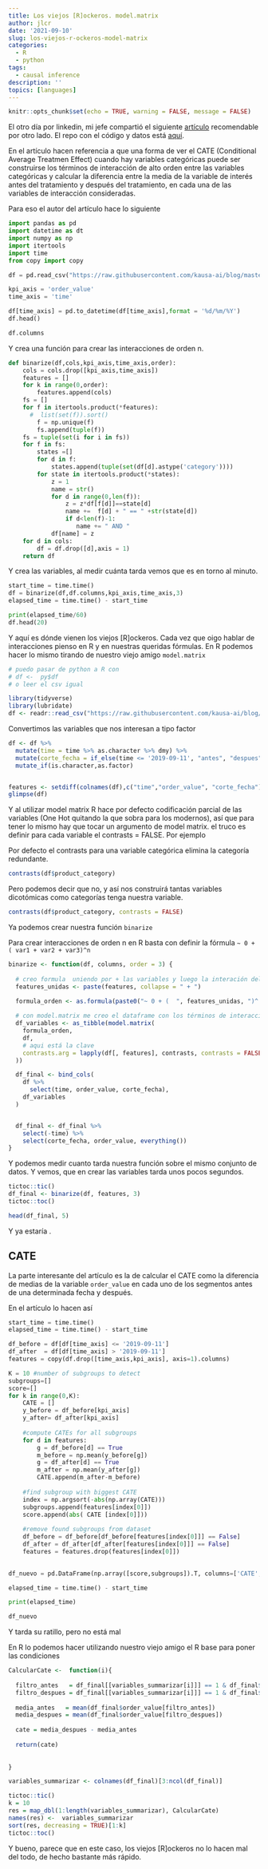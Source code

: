```yaml
---
title: Los viejos [R]ockeros. model.matrix
author: jlcr
date: '2021-09-10'
slug: los-viejos-r-ockeros-model-matrix
categories:
  - R
  - python
tags:
  - causal inference
description: ''
topics: [languages]
---
```


```r
knitr::opts_chunk$set(echo = TRUE, warning = FALSE, message = FALSE)

```

El otro día por linkedin, mi jefe compartió el siguiente [artículo](https://www.kausa.ai/blog/how-causal-inference-lifts-augmented-analytics-beyond-flatland#5b4e41206487) recomendable por otro lado. El repo con el código y datos está [aquí](https://github.com/kausa-ai/blog/tree/master/how_causal_inference_lifts_augmented_analytics_beyond_flatland). 

En el artículo hacen referencia a que una forma de ver el CATE (Conditional Average Treatmen Effect) cuando hay variables categóricas puede ser construirse los términos de interacción de alto orden entre las variables categóricas y calcular la diferencia entre la media de la variable de interés antes del tratamiento y después del tratamiento, en cada una de las variables de interacción consideradas. 

Para eso el autor del artículo hace lo siguiente


```python
import pandas as pd
import datetime as dt
import numpy as np
import itertools
import time
from copy import copy
```


```python
df = pd.read_csv("https://raw.githubusercontent.com/kausa-ai/blog/master/how_causal_inference_lifts_augmented_analytics_beyond_flatland/dataset/ecommerce_sample.csv")

kpi_axis = 'order_value'
time_axis = 'time'

df[time_axis] = pd.to_datetime(df[time_axis],format = '%d/%m/%Y')
df.head()

```


```python
df.columns
```



Y crea una función para crear las interacciones de orden n. 




```python
def binarize(df,cols,kpi_axis,time_axis,order):
    cols = cols.drop([kpi_axis,time_axis])
    features = []
    for k in range(0,order):
        features.append(cols)
    fs = []
    for f in itertools.product(*features):
      #  list(set(f)).sort()
        f = np.unique(f)
        fs.append(tuple(f))
    fs = tuple(set(i for i in fs))
    for f in fs:
        states =[]
        for d in f:
            states.append(tuple(set(df[d].astype('category'))))
        for state in itertools.product(*states):
            z = 1
            name = str()
            for d in range(0,len(f)):
                z = z*df[f[d]]==state[d]
                name +=  f[d] + " == " +str(state[d])
                if d<len(f)-1:
                   name += " AND "
            df[name] = z
    for d in cols:
        df = df.drop([d],axis = 1)
    return df
```

Y crea las variables, al medir cuánta tarda vemos que es en torno al minuto.

```python
start_time = time.time()
df = binarize(df,df.columns,kpi_axis,time_axis,3)
elapsed_time = time.time() - start_time

```
```python
print(elapsed_time/60)
df.head(20)
```


Y aquí es dónde vienen los viejos [R]ockeros. Cada vez que oigo hablar de interacciones pienso en R y en nuestras queridas fórmulas. 
En R podemos hacer lo mismo tirando de nuestro viejo amigo `model.matrix` 


```r
# puedo pasar de python a R con 
# df <-  py$df 
# o leer el csv igual 

library(tidyverse)
library(lubridate)
df <- readr::read_csv("https://raw.githubusercontent.com/kausa-ai/blog/master/how_causal_inference_lifts_augmented_analytics_beyond_flatland/dataset/ecommerce_sample.csv")


```

Convertimos las variables que nos interesan a tipo factor
```r
df <- df %>% 
  mutate(time = time %>% as.character %>% dmy) %>%  
  mutate(corte_fecha = if_else(time <= '2019-09-11', "antes", "despues" )) %>% 
  mutate_if(is.character,as.factor) 


features <- setdiff(colnames(df),c("time","order_value", "corte_fecha"))
glimpse(df)

```

Y al utilizar model matrix R hace por defecto codificación parcial de las variables (One Hot quitando la que sobra para los modernos), así que para tener lo mismo hay que tocar un argumento de model matrix. el truco es definir para cada variable el contrasts = FALSE. Por ejemplo

Por defecto el contrasts para una variable categórica elimina la categoría redundante.

```r
contrasts(df$product_category) 
```

Pero podemos decir que no, y así nos construirá tantas variables dicotómicas como categorías tenga nuestra variable. 

```r
contrasts(df$product_category, contrasts = FALSE)
```
Ya podemos crear nuestra función `binarize` 

Para crear interacciones de orden n en R basta con definir la fórmula  `~ 0 + ( var1 + var2 + var3)^n `  


```r
binarize <- function(df, columns, order = 3) {
  
  # creo formula  uniendo por + las variables y luego la interación del orden deseado
  features_unidas <- paste(features, collapse = " + ")

  formula_orden <- as.formula(paste0("~ 0 + (  ", features_unidas, ")^ ", order))
  
  # con model.matrix me creo el dataframe con los términos de interacción 
  df_variables <- as_tibble(model.matrix(
    formula_orden,
    df,
    # aqui está la clave 
    contrasts.arg = lapply(df[, features], contrasts, contrasts = FALSE)
  ))

  df_final <- bind_cols(
    df %>%
      select(time, order_value, corte_fecha),
    df_variables
  )


  df_final <- df_final %>%
    select(-time) %>%
    select(corte_fecha, order_value, everything())
}

```

Y podemos medir cuanto tarda nuestra función sobre el mismo conjunto de datos. Y vemos, que en crear las variables tarda unos pocos segundos. 


```r
tictoc::tic()
df_final <- binarize(df, features, 3)
tictoc::toc()
```
```r
head(df_final, 5)
```

Y ya estaría . 

## CATE

La parte interesante del artículo es la de calcular el CATE como la diferencia de medias  de la variable `order_value` en cada uno de los segmentos antes de una determinada fecha y después. 

En el artículo lo hacen así

```python

start_time = time.time()
elapsed_time = time.time() - start_time

df_before = df[df[time_axis] <= '2019-09-11']
df_after  = df[df[time_axis] > '2019-09-11']
features = copy(df.drop([time_axis,kpi_axis], axis=1).columns)

K = 10 #number of subgroups to detect
subgroups=[]
score=[]
for k in range(0,K):
    CATE = []
    y_before = df_before[kpi_axis]
    y_after= df_after[kpi_axis]
    
    #compute CATEs for all subgroups
    for d in features:
        g = df_before[d] == True
        m_before = np.mean(y_before[g])
        g = df_after[d] == True
        m_after = np.mean(y_after[g])
        CATE.append(m_after-m_before)
    
    #find subgroup with biggest CATE
    index = np.argsort(-abs(np.array(CATE)))
    subgroups.append(features[index[0]])
    score.append(abs( CATE [index[0]]))
    
    #remove found subgroups from dataset
    df_before = df_before[df_before[features[index[0]]] == False]
    df_after = df_after[df_after[features[index[0]]] == False] 
    features = features.drop(features[index[0]])
    

df_nuevo = pd.DataFrame(np.array([score,subgroups]).T, columns=['CATE','features'])

elapsed_time = time.time() - start_time

print(elapsed_time)

```
```python
df_nuevo
```

Y tarda su ratillo, pero no está mal

En R lo podemos hacer utilizando nuestro viejo amigo el R base para poner las condiciones

```r

CalcularCate <-  function(i){
  
  filtro_antes   = df_final[[variables_summarizar[i]]] == 1 & df_final$corte_fecha == "antes"
  filtro_despues = df_final[[variables_summarizar[i]]] == 1 & df_final$corte_fecha != "antes"
  
  media_antes   = mean(df_final$order_value[filtro_antes])
  media_despues = mean(df_final$order_value[filtro_despues])
  
  cate = media_despues - media_antes
  
  return(cate)
  
  
}

```


```r

variables_summarizar <- colnames(df_final)[3:ncol(df_final)]

tictoc::tic()
k = 10
res = map_dbl(1:length(variables_summarizar), CalcularCate)
names(res) <-  variables_summarizar
sort(res, decreasing = TRUE)[1:k]
tictoc::toc()

```

Y bueno, parece que en este caso, los viejos [R]ockeros no lo hacen mal del todo, de hecho bastante más rápido. 


